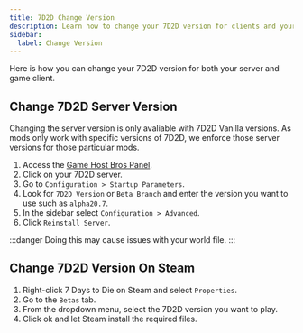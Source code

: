 ```yaml
---
title: 7D2D Change Version
description: Learn how to change your 7D2D version for clients and your server.
sidebar:
  label: Change Version
---
```


Here is how you can change your 7D2D version for both your server and game client.

## Change 7D2D Server Version

Changing the server version is only avaliable with 7D2D Vanilla versions. As mods only work with specific versions of 7D2D, we enforce those server versions for those particular mods.

1. Access the [Game Host Bros Panel](https://panel.gamehostbros.com/).
2. Click on your 7D2D server.
3. Go to `Configuration > Startup Parameters`.
4. Look for `7D2D Version` or `Beta Branch` and enter the version you want to use such as `alpha20.7`.
5. In the sidebar select `Configuration > Advanced`.
6. Click `Reinstall Server`.

:::danger
Doing this may cause issues with your world file.
:::

## Change 7D2D Version On Steam

1. Right-click 7 Days to Die on Steam and select `Properties`.
2. Go to the `Betas` tab.
3. From the dropdown menu, select the 7D2D version you want to play.
4. Click ok and let Steam install the required files.